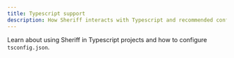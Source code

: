 ```yaml
---
title: Typescript support
description: How Sheriff interacts with Typescript and recommended configurations.
---
```



Learn about using Sheriff in Typescript projects and how to configure `tsconfig.json`.

<Cards>
  <Card
    href="/docs/typescript-support/eslint-config-ts"
    title="eslint.config.ts"
    description="Using Sheriff with a Typescript-based ESLint configuration file."
  />
  <Card
    href="/docs/typescript-support/tsconfig-guidelines"
    title="TSConfig guidelines"
    description="Recommended tsconfig.json settings when using Sheriff."
   />
</Cards>
